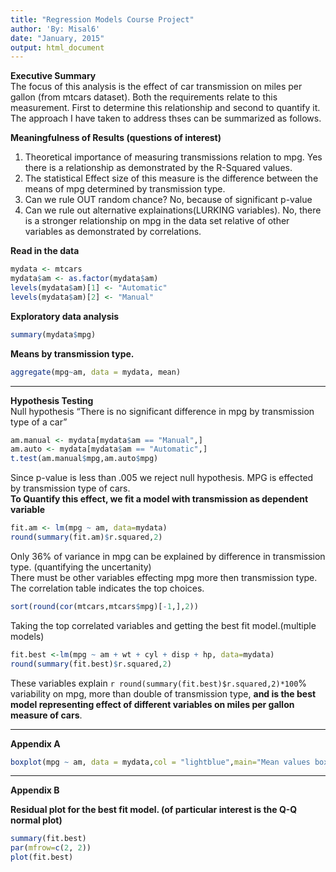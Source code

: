 ```yaml
---
title: "Regression Models Course Project"
author: 'By: Misal6'
date: "January, 2015"
output: html_document
---
```

  
**Executive Summary**  
The focus of this analysis is the effect of car transmission on miles per gallon (from mtcars dataset). Both the requirements relate to this measurement. First to determine this relationship and second to quantify it. The approach I have taken to address thses can be summarized as follows.  

**Meaningfulness of Results (questions of interest)**  

1. Theoretical importance of measuring transmissions relation to mpg. Yes there is a relationship as demonstrated by the R-Squared values.  
2. The statistical Effect size of this measure is the difference between the means of mpg determined by transmission type.   
3. Can we rule OUT random chance? No, because of significant p-value  
4. Can we rule out alternative explainations(LURKING variables). No, there is a stronger relationship on mpg in the data set relative of other variables as demonstrated by correlations.  
  
**Read in the data**
```r
mydata <- mtcars
mydata$am <- as.factor(mydata$am)
levels(mydata$am)[1] <- "Automatic"
levels(mydata$am)[2] <- "Manual"
```
**Exploratory data analysis**
```r
summary(mydata$mpg)
```
**Means by transmission type.**  
```r
aggregate(mpg~am, data = mydata, mean)
```

--------------  

**Hypothesis Testing**  
Null hypothesis "There is no significant difference in mpg by transmission type of a car"

```r
am.manual <- mydata[mydata$am == "Manual",]
am.auto <- mydata[mydata$am == "Automatic",]
t.test(am.manual$mpg,am.auto$mpg)
```
Since p-value is less than .005 we reject null hypothesis. MPG is effected by transmission type of cars.  
**To Quantify this effect, we fit a model with transmission as dependent variable**  

```r
fit.am <- lm(mpg ~ am, data=mydata)
round(summary(fit.am)$r.squared,2)
```
Only 36% of variance in mpg can be explained by difference in transmission type. (quantifying the uncertanity)  
There must be other variables effecting mpg more then transmission type. The correlation table indicates the top choices.  

```r
sort(round(cor(mtcars,mtcars$mpg)[-1,],2))
```

Taking the top correlated variables and getting the best fit model.(multiple models)  
```r
fit.best <-lm(mpg ~ am + wt + cyl + disp + hp, data=mydata)
round(summary(fit.best)$r.squared,2)
```
These variables explain `r round(summary(fit.best)$r.squared,2)*100`% variability on mpg, more than double of transmission type, __and is the best model representing effect of different variables on miles per gallon measure of cars__.  

-----

**Appendix A**  

```r
boxplot(mpg ~ am, data = mydata,col = "lightblue",main="Mean values boxplot")
```
-----

**Appendix B**  

**Residual plot for the best fit model. (of particular interest is the Q-Q normal plot)**  
```r
summary(fit.best)
par(mfrow=c(2, 2))
plot(fit.best)
```
